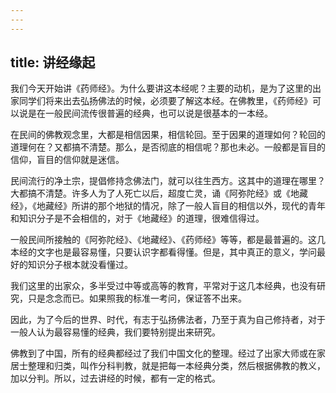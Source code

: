 ```yaml
---
---
---
```

title: 讲经缘起
---




我们今天开始讲《药师经》。为什么要讲这本经呢？主要的动机，是为了这里的出家同学们将来出去弘扬佛法的时候，必须要了解这本经。在佛教里，《药师经》可以说是在一般民间流传很普遍的经典，也可以说是很基本的一本经。

在民间的佛教观念里，大都是相信因果，相信轮回。至于因果的道理如何？轮回的道理何在？又都搞不清楚。那么，是否彻底的相信呢？那也未必。一般都是盲目的信仰，盲目的信仰就是迷信。

民间流行的净土宗，提倡修持念佛法门，就可以往生西方。这其中的道理在哪里？大都搞不清楚。许多人为了人死亡以后，超度亡灵，诵《阿弥陀经》或《地藏经》，《地藏经》所讲的那个地狱的情况，除了一般人盲目的相信以外，现代的青年和知识分子是不会相信的，对于《地藏经》的道理，很难信得过。

一般民间所接触的《阿弥陀经》、《地藏经》、《药师经》等等，都是最普遍的。这几本经的文字也是最容易懂，只要认识字都看得懂。但是，其中真正的意义，学问最好的知识分子根本就没看懂过。

我们这里的出家众，多半受过中等或高等的教育，平常对于这几本经典，也没有研究，只是念念而已。如果照我的标准一考问，保证答不出来。

因此，为了今后的世界、时代，有志于弘扬佛法者，乃至于真为自己修持者，对于一般人认为最容易懂的经典，我们要特别提出来研究。

佛教到了中国，所有的经典都经过了我们中国文化的整理。经过了出家大师或在家居士整理和归类，叫作分科判教，就是把每一本经典分类，然后根据佛教的教义，加以分判。所以，过去讲经的时候，都有一定的格式。